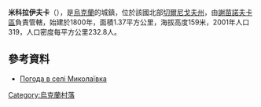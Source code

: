 {{coord|52|15|2|N|32|38|51|E|scale:100000|display=title}}

'''米科拉伊夫卡'''（{{lang-uk|Миколаївка}}），是[[烏克蘭|烏克蘭]]的城鎮，位於該國北部[[切爾尼戈夫州|切爾尼戈夫州]]，由[[謝苗諾夫卡區|謝苗諾夫卡區]]負責管轄，始建於1800年，面積1.37平方公里，海拔高度159米，2001年人口319，人口密度每平方公里232.8人。

==參考資料==
* [http://weather.in.ua/ua/chernigovskaja/15563 Погода в селі Миколаївка] {{Wayback|url=http://weather.in.ua/ua/chernigovskaja/15563 |date=20111220091659 }}

{{Ukraine-geo-stub}}
[[Category:烏克蘭村落|Category:烏克蘭村落]]